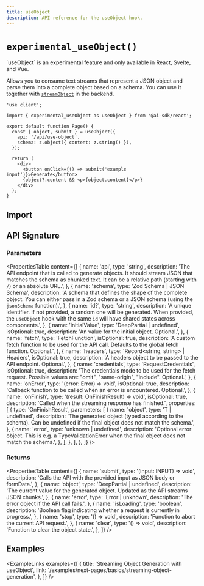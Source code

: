 ```yaml
---
title: useObject
description: API reference for the useObject hook.
---
```


# `experimental_useObject()`

<Note>
  `useObject` is an experimental feature and only available in React, Svelte,
  and Vue.
</Note>

Allows you to consume text streams that represent a JSON object and parse them into a complete object based on a schema.
You can use it together with [`streamObject`](/docs/reference/ai-sdk-core/stream-object) in the backend.

```tsx
'use client';

import { experimental_useObject as useObject } from '@ai-sdk/react';

export default function Page() {
  const { object, submit } = useObject({
    api: '/api/use-object',
    schema: z.object({ content: z.string() }),
  });

  return (
    <div>
      <button onClick={() => submit('example input')}>Generate</button>
      {object?.content && <p>{object.content}</p>}
    </div>
  );
}
```

## Import

<Snippet
  text="import { experimental_useObject as useObject } from '@ai-sdk/react'"
  dark
  prompt={false}
/>

## API Signature

### Parameters

<PropertiesTable
  content={[
    {
      name: 'api',
      type: 'string',
      description:
        'The API endpoint that is called to generate objects. It should stream JSON that matches the schema as chunked text. It can be a relative path (starting with `/`) or an absolute URL.',
    },
    {
      name: 'schema',
      type: 'Zod Schema | JSON Schema',
      description:
        'A schema that defines the shape of the complete object. You can either pass in a Zod schema or a JSON schema (using the `jsonSchema` function).',
    },
    {
      name: 'id?',
      type: 'string',
      description:
        'A unique identifier. If not provided, a random one will be generated. When provided, the `useObject` hook with the same `id` will have shared states across components.',
    },
    {
      name: 'initialValue',
      type: 'DeepPartial<RESULT> | undefined',
      isOptional: true,
      description: 'An value for the initial object. Optional.',
    },
    {
      name: 'fetch',
      type: 'FetchFunction',
      isOptional: true,
      description:
        'A custom fetch function to be used for the API call. Defaults to the global fetch function. Optional.',
    },
    {
      name: 'headers',
      type: 'Record<string, string> | Headers',
      isOptional: true,
      description:
        'A headers object to be passed to the API endpoint. Optional.',
    },
    {
      name: 'credentials',
      type: 'RequestCredentials',
      isOptional: true,
      description:
        'The credentials mode to be used for the fetch request. Possible values are: "omit", "same-origin", "include". Optional.',
    },
    {
      name: 'onError',
      type: '(error: Error) => void',
      isOptional: true,
      description:
        'Callback function to be called when an error is encountered. Optional.',
    },
    {
      name: 'onFinish',
      type: '(result: OnFinishResult) => void',
      isOptional: true,
      description: 'Called when the streaming response has finished.',
      properties: [
        {
          type: 'OnFinishResult',
          parameters: [
            {
              name: 'object',
              type: 'T | undefined',
              description:
                'The generated object (typed according to the schema). Can be undefined if the final object does not match the schema.',
            },
            {
              name: 'error',
              type: 'unknown | undefined',
              description:
                'Optional error object. This is e.g. a TypeValidationError when the final object does not match the schema.',
            },
          ],
        },
      ],
    },
  ]}
/>

### Returns

<PropertiesTable
  content={[
    {
      name: 'submit',
      type: '(input: INPUT) => void',
      description:
        'Calls the API with the provided input as JSON body or formData.',
    },
    {
      name: 'object',
      type: 'DeepPartial<RESULT> | undefined',
      description:
        'The current value for the generated object. Updated as the API streams JSON chunks.',
    },
    {
      name: 'error',
      type: 'Error | unknown',
      description: 'The error object if the API call fails.',
    },
    {
      name: 'isLoading',
      type: 'boolean',
      description:
        'Boolean flag indicating whether a request is currently in progress.',
    },
    {
      name: 'stop',
      type: '() => void',
      description: 'Function to abort the current API request.',
    },
    {
      name: 'clear',
      type: '() => void',
      description: 'Function to clear the object state.',
    },
  ]}
/>

## Examples

<ExampleLinks
  examples={[
    {
      title: 'Streaming Object Generation with useObject',
      link: '/examples/next-pages/basics/streaming-object-generation',
    },
  ]}
/>
